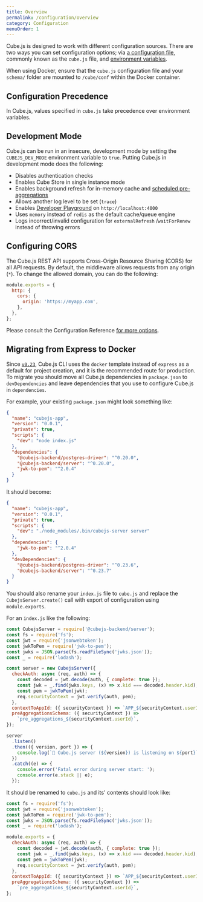 ```yaml
---
title: Overview
permalink: /configuration/overview
category: Configuration
menuOrder: 1
---
```


Cube.js is designed to work with different configuration sources. There are two
ways you can set configuration options; via [a configuration file][link-config],
commonly known as the `cube.js` file, and [environment
variables][link-env-vars].

<InfoBox>

When using Docker, ensure that the `cube.js` configuration file and your
`schema/` folder are mounted to `/cube/conf` within the Docker container.

</InfoBox>

## Configuration Precedence

In Cube.js, values specified in `cube.js` take precedence over environment
variables.

## Development Mode

Cube.js can be run in an insecure, development mode by setting the
`CUBEJS_DEV_MODE` environment variable to `true`. Putting Cube.js in development
mode does the following:

- Disables authentication checks
- Enables Cube Store in single instance mode
- Enables background refresh for in-memory cache and [scheduled
  pre-aggregations][link-scheduled-refresh]
- Allows another log level to be set (`trace`)
- Enables [Developer Playground][link-dev-playground] on `http://localhost:4000`
- Uses `memory` instead of `redis` as the default cache/queue engine
- Logs incorrect/invalid configuration for `externalRefresh` /`waitForRenew`
  instead of throwing errors

## Configuring CORS

The Cube.js REST API supports Cross-Origin Resource Sharing (CORS) for all API
requests. By default, the middleware allows requests from any origin (`*`). To
change the allowed domain, you can do the following:

```javascript
module.exports = {
  http: {
    cors: {
      origin: 'https://myapp.com',
    },
  },
};
```

Please consult the Configuration Reference [for more
options][link-config-cors-opts].

## Migrating from Express to Docker

Since [`v0.23`][link-v-023-release], Cube.js CLI uses the `docker` template
instead of `express` as a default for project creation, and it is the
recommended route for production. To migrate you should move all Cube.js
dependencies in `package.json` to `devDependencies` and leave dependencies that
you use to configure Cube.js in `dependencies`.

For example, your existing `package.json` might look something like:

```json
{
  "name": "cubejs-app",
  "version": "0.0.1",
  "private": true,
  "scripts": {
    "dev": "node index.js"
  },
  "dependencies": {
    "@cubejs-backend/postgres-driver": "^0.20.0",
    "@cubejs-backend/server": "^0.20.0",
    "jwk-to-pem": "^2.0.4"
  }
}
```

It should become:

```json
{
  "name": "cubejs-app",
  "version": "0.0.1",
  "private": true,
  "scripts": {
    "dev": "./node_modules/.bin/cubejs-server server"
  },
  "dependencies": {
    "jwk-to-pem": "^2.0.4"
  },
  "devDependencies": {
    "@cubejs-backend/postgres-driver": "^0.23.6",
    "@cubejs-backend/server": "^0.23.7"
  }
}
```

You should also rename your `index.js` file to `cube.js` and replace the
`CubejsServer.create()` call with export of configuration using
`module.exports`.

For an `index.js` like the following:

```javascript
const CubejsServer = require('@cubejs-backend/server');
const fs = require('fs');
const jwt = require('jsonwebtoken');
const jwkToPem = require('jwk-to-pem');
const jwks = JSON.parse(fs.readFileSync('jwks.json'));
const _ = require('lodash');

const server = new CubejsServer({
  checkAuth: async (req, auth) => {
    const decoded = jwt.decode(auth, { complete: true });
    const jwk = _.find(jwks.keys, (x) => x.kid === decoded.header.kid);
    const pem = jwkToPem(jwk);
    req.securityContext = jwt.verify(auth, pem);
  },
  contextToAppId: ({ securityContext }) => `APP_${securityContext.userId}`,
  preAggregationsSchema: ({ securityContext }) =>
    `pre_aggregations_${securityContext.userId}`,
});

server
  .listen()
  .then(({ version, port }) => {
    console.log(`🚀 Cube.js server (${version}) is listening on ${port}`);
  })
  .catch((e) => {
    console.error('Fatal error during server start: ');
    console.error(e.stack || e);
  });
```

It should be renamed to `cube.js` and its' contents should look like:

```javascript
const fs = require('fs');
const jwt = require('jsonwebtoken');
const jwkToPem = require('jwk-to-pem');
const jwks = JSON.parse(fs.readFileSync('jwks.json'));
const _ = require('lodash');

module.exports = {
  checkAuth: async (req, auth) => {
    const decoded = jwt.decode(auth, { complete: true });
    const jwk = _.find(jwks.keys, (x) => x.kid === decoded.header.kid);
    const pem = jwkToPem(jwk);
    req.securityContext = jwt.verify(auth, pem);
  },
  contextToAppId: ({ securityContext }) => `APP_${securityContext.userId}`,
  preAggregationsSchema: ({ securityContext }) =>
    `pre_aggregations_${securityContext.userId}`,
};
```

[link-config]: /config
[link-config-cors-opts]: /config#http
[link-dev-playground]: /dev-tools/dev-playground
[link-env-vars]: /reference/environment-variables
[link-scheduled-refresh]: /schema/reference/pre-aggregations#scheduled-refresh
[link-v-023-release]: https://github.com/cube-js/cube.js/releases/tag/v0.23.0
